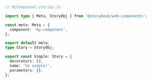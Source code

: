 ```ts
// MyComponent.stories.ts

import type { Meta, StoryObj } from '@storybook/web-components';

const meta: Meta = {
  component: 'my-component',
};

export default meta;
type Story = StoryObj;

export const Simple: Story = {
  decorators: [],
  name: 'So simple!',
  parameters: {},
};
```
